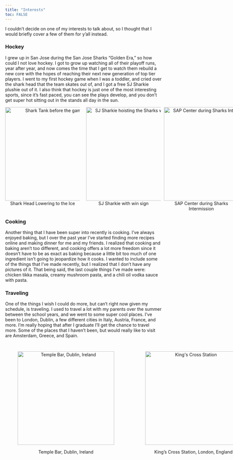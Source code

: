 ```yaml
---
title: "Interests"
toc: FALSE
---
```


I couldn't decide on one of my interests to talk about, so I thought that I would briefly cover a few of them for y'all instead.

### Hockey

I grew up in San Jose during the San Jose Sharks "Golden Era," so how could I not love hockey. I got to grow up watching all of their playoff runs, year after year, and now comes the time that I get to watch them rebuild a new core with the hopes of reaching their next new generation of top tier players. I went to my first hockey game when I was a toddler, and cried over the shark head that the team skates out of, and I got a free SJ Sharkie plushie out of it. I also think that hockey is just one of the most interesting sports, since it's fast paced, you can see the plays develop, and you don't get super hot sitting out in the stands all day in the sun.

<div style="width: 750px; margin: 0 auto; overflow: hidden;">

<figure style="float: left; width: 240px; margin: 0 10px 0 0; text-align: center;"><img src="images/sharks_head_overhead.jpeg" height="300" alt="Shark Tank before the game"><figcaption>Shark Head Lowering to the Ice</figcaption></figure>

<figure style="float: left; width: 240px; margin: 0 10px 00; text-align: center;"><img src="images/sharks_win.JPG" height="300" alt="SJ Sharkie hoisting the Sharks win flag"><figcaption>SJ Sharkie with win sign</figcaption></figure>

<figure style="float: left; width: 240px; margin: 0; text-align: center;"><img src= "images/ice_rink.JPG" height="300" alt="SAP Center during Sharks Intermission"><figcaption>SAP Center during Sharks Intermission</figcaption></figure>

</div>

### Cooking

Another thing that I have been super into recently is cooking. I've always enjoyed baking, but I over the past year I've started finding more recipes online and making dinner for me and my friends. I realized that cooking and baking aren't too different, and cooking offers a lot more freedom since it doesn't have to be as exact as baking because a little bit too much of one ingredient isn't going to jeopardize how it cooks. I wanted to include some of the things that I've made recently, but I realized that I don't have any pictures of it. That being said, the last couple things I've made were: chicken tikka masala, creamy mushroom pasta, and a chili oil vodka sauce with pasta.

### Traveling

One of the things I wish I could do more, but can't right now given my schedule, is traveling. I used to travel a lot with my parents over the summer between the school years, and we went to some super cool places. I've been to London, Dublin, a few different cities in Italy, Austria, France, and more. I'm really hoping that after I graduate I'll get the chance to travel more. Some of the places that I haven't been, but would really like to visit are Amsterdam, Greece, and Spain.

::: {style="width: 800px; margin: 0 auto; display: flex; justify-content: center; gap: 20px;"}
<figure style="width: 100%; height: 300px; text-align: center;">

<img src="images/templebar.png" alt="Temple Bar, Dublin, Ireland" style="width: 100%; height: 300px; object-fit: cover;"/>

<figcaption>Temple Bar, Dublin, Ireland</figcaption>

</figure>

<figure style="width: 100%; height: 300px; text-align: center;">

<img src="images/kings_cross.jpeg" alt="King&apos;s Cross Station" style="width: 100%; height: 300px; object-fit: cover;"/>

<figcaption>King's Cross Station, London, England</figcaption>

</figure>
:::
